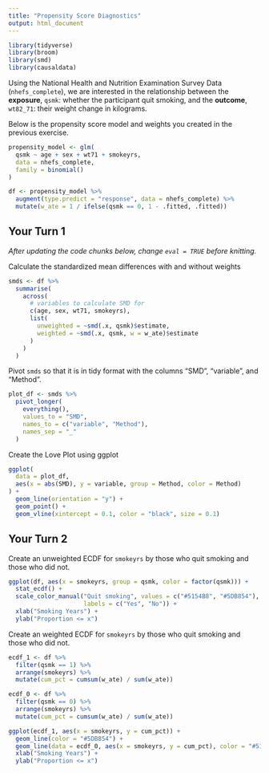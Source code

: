 ```yaml
---
title: "Propensity Score Diagnostics"
output: html_document
---
```



```r
library(tidyverse)
library(broom)
library(smd)
library(causaldata)
```

Using the National Health and Nutrition Examination Survey Data (`nhefs_complete`), we are interested in the relationship between the **exposure**, `qsmk`: whether the participant quit smoking, and the **outcome**, `wt82_71`: their weight change in kilograms.

Below is the propensity score model and weights you created in the previous exercise.

```r
propensity_model <- glm(
  qsmk ~ age + sex + wt71 + smokeyrs,
  data = nhefs_complete,
  family = binomial()
)

df <- propensity_model %>%
  augment(type.predict = "response", data = nhefs_complete) %>%
  mutate(w_ate = 1 / ifelse(qsmk == 0, 1 - .fitted, .fitted))
```

## Your Turn 1

_After updating the code chunks below, change `eval = TRUE` before knitting._

Calculate the standardized mean differences with and without weights

```r
smds <- df %>% 
  summarise(
    across(
      # variables to calculate SMD for
      c(age, sex, wt71, smokeyrs), 
      list(
        unweighted = ~smd(.x, qsmk)$estimate, 
        weighted = ~smd(.x, qsmk, w = w_ate)$estimate
      )
    )
  )
```

Pivot `smds` so that it is in tidy format with the columns "SMD", "variable", and "Method".

```r
plot_df <- smds %>% 
  pivot_longer(
    everything(), 
    values_to = "SMD", 
    names_to = c("variable", "Method"),
    names_sep = "_"
  )
```

Create the Love Plot using ggplot

```r
ggplot(
  data = plot_df,
  aes(x = abs(SMD), y = variable, group = Method, color = Method)
) +
  geom_line(orientation = "y") +
  geom_point() + 
  geom_vline(xintercept = 0.1, color = "black", size = 0.1)
```



## Your Turn 2

Create an unweighted ECDF for `smokeyrs` by those who quit smoking and those who did not.

```r
ggplot(df, aes(x = smokeyrs, group = qsmk, color = factor(qsmk))) +
  stat_ecdf() +
  scale_color_manual("Quit smoking", values = c("#5154B8", "#5DB854"),
                     labels = c("Yes", "No")) + 
  xlab("Smoking Years") + 
  ylab("Proportion <= x") 
```


Create an weighted ECDF for `smokeyrs` by those who quit smoking and those who did not.

```r
ecdf_1 <- df %>%
  filter(qsmk == 1) %>%
  arrange(smokeyrs) %>%
  mutate(cum_pct = cumsum(w_ate) / sum(w_ate))

ecdf_0 <- df %>%
  filter(qsmk == 0) %>%
  arrange(smokeyrs) %>%
  mutate(cum_pct = cumsum(w_ate) / sum(w_ate))

ggplot(ecdf_1, aes(x = smokeyrs, y = cum_pct)) +
  geom_line(color = "#5DB854") +
  geom_line(data = ecdf_0, aes(x = smokeyrs, y = cum_pct), color = "#5154B8") + 
  xlab("Smoking Years") + 
  ylab("Proportion <= x") 
```

